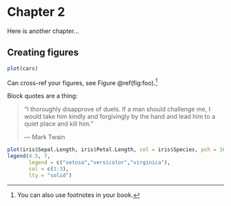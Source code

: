 # Chapter 2 {#chap2}

Here is another chapter...

## Creating figures 

```r
plot(cars)
```

Can cross-ref your figures, see Figure \@ref(fig:foo).^[You can also use footnotes in your book.]

Block quotes are a thing:

> "I thoroughly disapprove of duels. If a man should challenge me,
  I would take him kindly and forgivingly by the hand and lead him
  to a quiet place and kill him."
>
> --- Mark Twain

```r
plot(iris$Sepal.Length, iris$Petal.Length, col = iris$Species, pch = 16, cex = 2)
legend(4.5, 7, 
       legend = c("setosa","versicolor","virginica"),
       col = c(1:3),
       lty = "solid")
```

